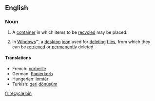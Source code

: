 ==English==

===Noun===
{{en-noun}}

# A [[container]] in which items to be [[recycled]] may be placed.
# {{computing}} In [[Windows]]&trade;, a [[desktop]] [[icon]] used for [[deleting]] [[file]]s, from which they can be [[retrieved]] or [[permanently]] deleted.

====Translations====
*French: [[corbeille]] {{f}}
*German: [[Papierkorb]] {{n}}
*Hungarian: [[lomtár]]
*Turkish: [[geri]] [[dönüşüm]]

[[fr:recycle bin]]